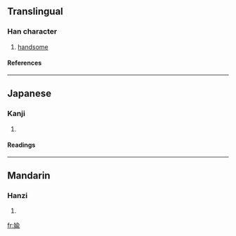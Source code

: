 {{see|媮}}

==Translingual==
===Han character===
{{Han char|rn=38|rad=女|as=09|sn=12|four=|canj=女人一女 (VOMV)}}
# [[handsome]]
====References====
{{Han ref|kx=0266.080|dkj=06469|hdz=21067.101|uh=5A7E|ud=23166}}
----
==Japanese==
===Kanji===
{{ja-kanji|grade=|rs=女09}}
# {{defn|Japanese}} 
====Readings====
{{ja-readings|on=[[とう]] (tō), [[つ]] (tsu), [[ゆ]] (yu)|kun=[[わるがしこい]] (warugashikoi), [[ぬすむ]] (nusumu), [[ごまかす]] (gomakasu)}}
----
==Mandarin==
===Hanzi===
{{cmn-hanzi|pin=[[tōu]] ([[tou1]])|wg=t'ou<sup>1</sup>}}
# {{defn|Mandarin}}

[[fr:婾]]